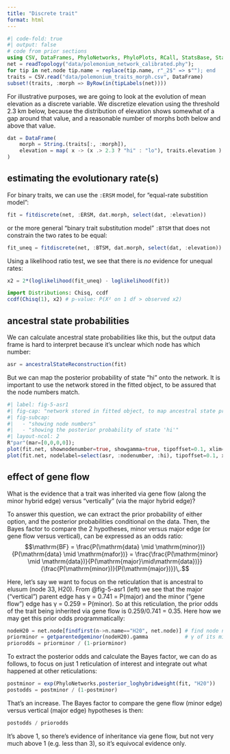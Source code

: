 ```yaml
---
title: "Discrete trait"
format: html
---
```


```julia
#| code-fold: true
#| output: false
# code from prior sections
using CSV, DataFrames, PhyloNetworks, PhyloPlots, RCall, StatsBase, StatsModels
net = readTopology("data/polemonium_network_calibrated.phy");
for tip in net.node tip.name = replace(tip.name, r"_2$" => s""); end
traits = CSV.read("data/polemonium_traits_morph.csv", DataFrame)
subset!(traits, :morph => ByRow(in(tipLabels(net))))
```

For illustrative purposes, we are going to look at the evolution
of mean elevation as a discrete variable. We discretize elevation
using the threshold 2.3 km below, because the distribution of elevation
shows somewhat of a gap around that value, and a reasonable number
of morphs both below and above that value.

```julia
dat = DataFrame(
    morph = String.(traits[:, :morph]),
    elevation = map( x -> (x .> 2.3 ? "hi" : "lo"), traits.elevation )
)
```

## estimating the evolutionary rate(s)

For binary traits, we can use the `:ERSM` model, for
"equal-rate substition model":

```julia
fit = fitdiscrete(net, :ERSM, dat.morph, select(dat, :elevation))
```

or the more general "binary trait substitution model" `:BTSM` that
does not constrain the two rates to be equal:

```julia
fit_uneq = fitdiscrete(net, :BTSM, dat.morph, select(dat, :elevation))
```

Using a likelihood ratio test, we see that there is *no*
evidence for unequal rates:
```julia
x2 = 2*(loglikelihood(fit_uneq) - loglikelihood(fit))
```

```julia
import Distributions: Chisq, ccdf
ccdf(Chisq(1), x2) # p-value: P(Χ² on 1 df > observed x2)
```

## ancestral state probabilities

We can calculate ancestral state probabilities like this, but
the output data frame is hard to interpret because it's unclear which
node has which number:
```julia
asr = ancestralStateReconstruction(fit)
```

But we can map the posterior probability of state "hi" onto the network.
It is important to use the network stored in the fitted object, to be assured
that the node numbers match.
```julia
#| label: fig-5-asr1
#| fig-cap: "network stored in fitted object, to map ancestral state probabilities"
#| fig-subcap: 
#|   - "showing node numbers"
#|   - "showing the posterior probability of state 'hi'"
#| layout-ncol: 2
R"par"(mar=[0,0,0,0]);
plot(fit.net, shownodenumber=true, showgamma=true, tipoffset=0.1, xlim=[0,15]);
plot(fit.net, nodelabel=select(asr, :nodenumber, :hi), tipoffset=0.1, xlim=[0,15]);
```

## effect of gene flow

What is the evidence that a trait was inherited via gene flow
(along the minor hybrid edge) versus "vertically" (via the major hybrid edge)?

To answer this question, we can extract the prior probability of either option,
and the posterior probabilities conditional on the data.
Then, the Bayes factor to compare the 2 hypotheses, minor versus major edge
(or gene flow versus vertical), can be expressed as an odds ratio:
$$\mathrm{BF} = \frac{P(\mathrm{data} \mid \mathrm{minor})}{P(\mathrm{data} \mid \mathrm{mafor})} = \frac{\frac{P(\mathrm{minor} \mid \mathrm{data})}{P(\mathrm{major}\mid\mathrm{data})}}{\frac{P(\mathrm{minor})}{P(\mathrm{major})}}\,.$$

Here, let's say we want to focus on the reticulation that is ancestral
to elusum (node 33, H20). From @fig-5-asr1 (left) we see that the
major ("vertical") parent edge has γ = 0.741 = P(major) and the
minor ("gene flow") edge has γ = 0.259 = P(minor).
So at this reticulation, the prior odds of the trait being
inherited via gene flow is 0.259/0.741 = 0.35.
Here how we may get this prior odds programmatically:

```julia
nodeH20 = net.node[findfirst(n->n.name=="H20", net.node)] # find node named H20
priorminor = getparentedgeminor(nodeH20).gamma            # γ of its minor parent
priorodds = priorminor / (1-priorminor)
```

To extract the posterior odds and calculate the Bayes factor, we can do as
follows, to focus on just 1 reticulation of interest and integrate out what
happened at other reticulations:
```julia
postminor = exp(PhyloNetworks.posterior_loghybridweight(fit, "H20"))
postodds = postminor / (1-postminor)
```

That's an increase. The Bayes factor to compare the gene flow (minor edge)
versus vertical (major edge) hypotheses is then:

```julia
postodds / priorodds
```

It's above 1, so there's evidence of inheritance via gene flow,
but not very much above 1 (e.g. less than 3), so it's equivocal evidence only.
